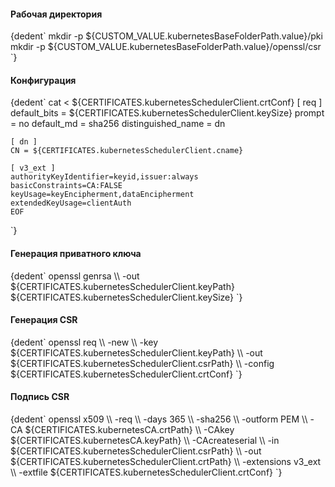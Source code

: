 

<h4>Рабочая директория</h4>
<CodeBlock language="bash">
  {dedent`
    mkdir -p ${CUSTOM_VALUE.kubernetesBaseFolderPath.value}/pki
    mkdir -p ${CUSTOM_VALUE.kubernetesBaseFolderPath.value}/openssl/csr
  `}
</CodeBlock>

<h4>Конфигурация</h4>
<CodeBlock language="bash">
  {dedent`
    cat <<EOF > ${CERTIFICATES.kubernetesSchedulerClient.crtConf}
    [ req ]
    default_bits        = ${CERTIFICATES.kubernetesSchedulerClient.keySize}
    prompt              = no
    default_md          = sha256
    distinguished_name  = dn

    [ dn ]
    CN = ${CERTIFICATES.kubernetesSchedulerClient.cname}

    [ v3_ext ]
    authorityKeyIdentifier=keyid,issuer:always
    basicConstraints=CA:FALSE
    keyUsage=keyEncipherment,dataEncipherment
    extendedKeyUsage=clientAuth
    EOF
  `}
</CodeBlock>

<h4>Генерация приватного ключа</h4>
<CodeBlock language="bash">
  {dedent`
    openssl genrsa \\
      -out ${CERTIFICATES.kubernetesSchedulerClient.keyPath} ${CERTIFICATES.kubernetesSchedulerClient.keySize}
  `}
</CodeBlock>

<h4>Генерация CSR</h4>
<CodeBlock language="bash">
  {dedent`
    openssl req \\
      -new \\
      -key ${CERTIFICATES.kubernetesSchedulerClient.keyPath} \\
      -out ${CERTIFICATES.kubernetesSchedulerClient.csrPath} \\
      -config ${CERTIFICATES.kubernetesSchedulerClient.crtConf}
  `}
</CodeBlock>

<h4>Подпись CSR</h4>
<CodeBlock language="bash">
  {dedent`
    openssl x509 \\
      -req \\
      -days 365 \\
      -sha256 \\
      -outform PEM \\
      -CA ${CERTIFICATES.kubernetesCA.crtPath} \\
      -CAkey ${CERTIFICATES.kubernetesCA.keyPath} \\
      -CAcreateserial \\
      -in ${CERTIFICATES.kubernetesSchedulerClient.csrPath} \\
      -out ${CERTIFICATES.kubernetesSchedulerClient.crtPath} \\
      -extensions v3_ext \\
      -extfile ${CERTIFICATES.kubernetesSchedulerClient.crtConf}
  `}
</CodeBlock>
